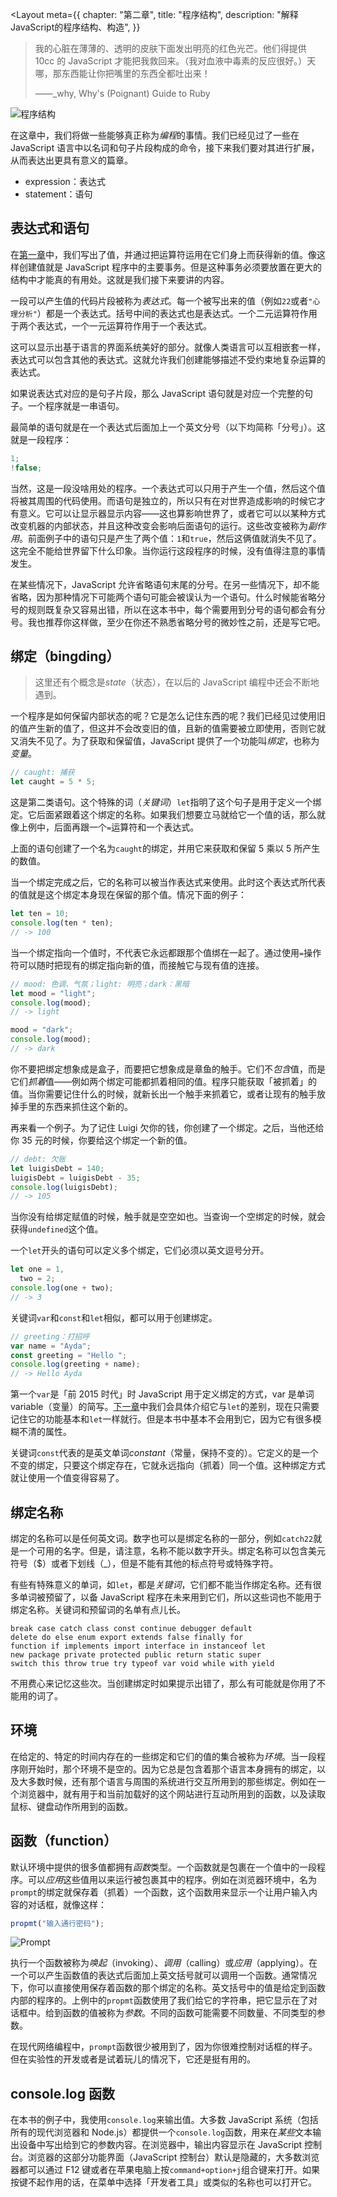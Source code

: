 
<Layout
  meta={{
    chapter: "第二章",
    title: "程序结构",
    description: "解释JavaScript的程序结构、构造",
  }}
>

> 我的心脏在薄薄的、透明的皮肤下面发出明亮的红色光芒。他们得提供 10cc 的 JavaScript 才能把我救回来。（我对血液中毒素的反应很好。）天哪，那东西能让你把嘴里的东西全都吐出来！
>
> ——\_why, Why's (Poignant) Guide to Ruby

![程序结构](/img/chapter_picture_2.jpeg)

在这章中，我们将做一些能够真正称为*编程*的事情。我们已经见过了一些在 JavaScript 语言中以名词和句子片段构成的命令，接下来我们要对其进行扩展，从而表达出更具有意义的篇章。

- expression：表达式
- statement：语句

## 表达式和语句

在[第一章](/01_values)中，我们写出了值，并通过把运算符运用在它们身上而获得新的值。像这样创建值就是 JavaScript 程序中的主要事务。但是这种事务必须要放置在更大的结构中才能真的有用处。这就是我们接下来要讲的内容。

一段可以产生值的代码片段被称为*表达式*。每一个被写出来的值（例如`22`或者`"心理分析"`）都是一个表达式。括号中间的表达式也是表达式。一个二元运算符作用于两个表达式，一个一元运算符作用于一个表达式。

这可以显示出基于语言的界面系统美好的部分。就像人类语言可以互相嵌套一样，表达式可以包含其他的表达式。这就允许我们创建能够描述不受约束地复杂运算的表达式。

如果说表达式对应的是句子片段，那么 JavaScript 语句就是对应一个完整的句子。一个程序就是一串语句。

最简单的语句就是在一个表达式后面加上一个英文分号（以下均简称「分号」）。这就是一段程序：

```javascript
1;
!false;
```

当然，这是一段没啥用处的程序。一个表达式可以只用于产生一个值，然后这个值将被其周围的代码使用。而语句是独立的，所以只有在对世界造成影响的时候它才有意义。它可以让显示器显示内容——这也算影响世界了，或者它可以以某种方式改变机器的内部状态，并且这种改变会影响后面语句的运行。这些改变被称为*副作用*。前面例子中的语句只是产生了两个值：`1`和`true`，然后这俩值就消失不见了。这完全不能给世界留下什么印象。当你运行这段程序的时候，没有值得注意的事情发生。

在某些情况下，JavaScript 允许省略语句末尾的分号。在另一些情况下，却不能省略，因为那种情况下可能两个语句可能会被误认为一个语句。什么时候能省略分号的规则既复杂又容易出错，所以在这本书中，每个需要用到分号的语句都会有分号。我也推荐你这样做，至少在你还不熟悉省略分号的微妙性之前，还是写它吧。

## 绑定（bingding）

> 这里还有个概念是*state*（状态），在以后的 JavaScript 编程中还会不断地遇到。

一个程序是如何保留内部状态的呢？它是怎么记住东西的呢？我们已经见过使用旧的值产生新的值了，但这并不会改变旧的值，且新的值需要被立即使用，否则它就又消失不见了。为了获取和保留值，JavaScript 提供了一个功能叫*绑定*，也称为*变量*。

```javascript
// caught: 捕获
let caught = 5 * 5;
```

这是第二类语句。这个特殊的词（_关键词_）`let`指明了这个句子是用于定义一个绑定。它后面紧跟着这个绑定的名称。如果我们想要立马就给它一个值的话，那么就像上例中，后面再跟一个`=`运算符和一个表达式。

上面的语句创建了一个名为`caught`的绑定，并用它来获取和保留 5 乘以 5 所产生的数值。

当一个绑定完成之后，它的名称可以被当作表达式来使用。此时这个表达式所代表的值就是这个绑定本身现在保留的那个值。情况下面的例子：

```javascript
let ten = 10;
console.log(ten * ten);
// -> 100
```

当一个绑定指向一个值时，不代表它永远都跟那个值绑在一起了。通过使用`=`操作符可以随时把现有的绑定指向新的值，而接触它与现有值的连接。

```javascript
// mood: 色调、气氛；light: 明亮；dark：黑暗
let mood = "light";
console.log(mood);
// -> light

mood = "dark";
console.log(mood);
// -> dark
```

你不要把绑定想象成是盒子，而要把它想象成是章鱼的触手。它们不*包含*值，而是它们*抓着*值——例如两个绑定可能都抓着相同的值。程序只能获取「被抓着」的值。当你需要记住什么的时候，就新长出一个触手来抓着它，或者让现有的触手放掉手里的东西来抓住这个新的。

再来看一个例子。为了记住 Luigi 欠你的钱，你创建了一个绑定。之后，当他还给你 35 元的时候，你要给这个绑定一个新的值。

```javascript
// debt: 欠账
let luigisDebt = 140;
luigisDebt = luigisDebt - 35;
console.log(luigisDebt);
// -> 105
```

当你没有给绑定赋值的时候，触手就是空空如也。当查询一个空绑定的时候，就会获得`undefined`这个值。

一个`let`开头的语句可以定义多个绑定，它们必须以英文逗号分开。

```javascript
let one = 1,
  two = 2;
console.log(one + two);
// -> 3
```

关键词`var`和`const`和`let`相似，都可以用于创建绑定。

```javascript
// greeting：打招呼
var name = "Ayda";
const greeting = "Hello ";
console.log(greeting + name);
// -> Hello Ayda
```

第一个`var`是「前 2015 时代」时 JavaScript 用于定义绑定的方式，var 是单词 variable（变量）的简写。[下一章](/03_functions)中我们会具体介绍它与`let`的差别，现在只需要记住它的功能基本和`let`一样就行。但是本书中基本不会用到它，因为它有很多模糊不清的属性。

关键词`const`代表的是英文单词*constant*（常量，保持不变的）。它定义的是一个不变的绑定，只要这个绑定存在，它就永远指向（抓着）同一个值。这种绑定方式就让使用一个值变得容易了。

## 绑定名称

绑定的名称可以是任何英文词。数字也可以是绑定名称的一部分，例如`catch22`就是一个可用的名字。但是，请注意，名称不能以数字开头。绑定名称可以包含美元符号（$）或者下划线（\_），但是不能有其他的标点符号或特殊字符。

有些有特殊意义的单词，如`let`，都是*关键词*，它们都不能当作绑定名称。还有很多单词被预留了，以备 JavaScript 程序在未来用到它们，所以这些词也不能用于绑定名称。关键词和预留词的名单有点儿长。

```
break case catch class const continue debugger default
delete do else enum export extends false finally for
function if implements import interface in instanceof let
new package private protected public return static super
switch this throw true try typeof var void while with yield
```

不用费心来记忆这些次。当创建绑定时如果提示出错了，那么有可能就是你用了不能用的词了。

## 环境

在给定的、特定的时间内存在的一些绑定和它们的值的集合被称为*环境*。当一段程序刚开始时，那个环境不是空的。因为它总是包含着那个语言本身拥有的绑定，以及大多数时候，还有那个语言与周围的系统进行交互所用到的那些绑定。例如在一个浏览器中，就有用于和当前加载好的这个网站进行互动所用到的函数，以及读取鼠标、键盘动作所用到的函数。

## 函数（function）

默认环境中提供的很多值都拥有*函数*类型。一个函数就是包裹在一个值中的一段程序。可以*应用*这些值用以来运行被包裹其中的程序。例如在浏览器环境中，名为`prompt`的绑定就保存着（抓着）一个函数，这个函数用来显示一个让用户输入内容的对话框，就像这样：

```javascript
propmt("输入通行密码");
```

![Prompt](/img/prompt.png)

执行一个函数被称为*唤起*（invoking）、_调用_（calling）或*应用*（applying）。在一个可以产生函数值的表达式后面加上英文括号就可以调用一个函数。通常情况下，你可以直接使用保存着函数的那个绑定的名称。英文括号中的值是给定到函数内部的程序的。上例中的`propmt`函数使用了我们给它的字符串，把它显示在了对话框中。给到函数的值被称为*参数*。不同的函数可能需要不同数量、不同类型的参数。

在现代网络编程中，`prompt`函数很少被用到了，因为你很难控制对话框的样子。但在实验性的开发或者是试着玩儿的情况下，它还是挺有用的。

## console.log 函数

在本书的例子中，我使用`console.log`来输出值。大多数 JavaScript 系统（包括所有的现代浏览器和 Node.js）都提供一个`console.log`函数，用来在*某些*文本输出设备中写出给到它的参数内容。在浏览器中，输出内容显示在 JavaScript 控制台。浏览器的这部分功能界面（JavaScript 控制台）默认是隐藏的，大多数浏览器都可以通过 F12 键或者在苹果电脑上按`command+option+j`组合键来打开。如果按键不起作用的话，在菜单中选择「开发者工具」或类似的名称也可以打开它。

</Layout>
